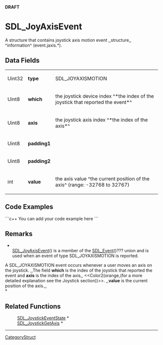 <!-- pragma section-numbers off -->
<!-- pragma disable-camelcase -->
'''DRAFT'''

= SDL_JoyAxisEvent =
A structure that contains joystick axis motion event ,,structure,, ^information^ (event.jaxis.*).


== Data Fields ==
{|
|Uint32
|'''type'''
|SDL_JOYAXISMOTION
|-
|Uint8
|'''which'''
|the joystick device index ^*the index of the joystick that reported the event*^
|-
|Uint8
|'''axis'''
|the joystick axis index ^*the index of the axis*^
|-
|Uint8
|'''padding1'''
|
|-
|Uint8
|'''padding2'''
|
|-
|int
|'''value'''
|the axis value ^the current position of the axis^ (range: -32768 to 32767)
|}

== Code Examples ==
```c++
You can add your code example here
```

== Remarks ==
*<br/>[[SDL_JoyAxisEvent]]() is a member of the [[SDL_Event]]()??? union and is used when an event of type SDL_JOYAXISMOTION is reported.

A SDL_JOYAXISMOTION event occurs whenever a user moves an axis on the joystick. ,,The field '''which''' is the index of the joystick that reported the event and '''axis''' is the index of the axis,, <<Color2(orange,(for a more detailed explanation see the Joystick section))>>. ,,'''value''' is the current position of the axis.,, <br/>*

== Related Functions ==
:[[SDL_JoystickEventState]] *
:[[SDL_JoystickGetAxis]] *

----
[[CategoryStruct]]

